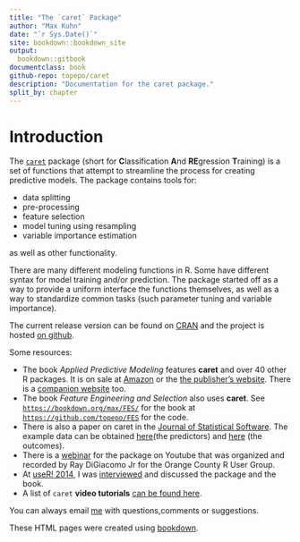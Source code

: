 ```yaml
--- 
title: "The `caret` Package"
author: "Max Kuhn"
date: "`r Sys.Date()`"
site: bookdown::bookdown_site
output: 
  bookdown::gitbook
documentclass: book
github-repo: topepo/caret
description: "Documentation for the caret package."
split_by: chapter
---
```


# Introduction

The [`caret`](http://cran.r-project.org/web/packages/caret/index.html) package (short for <b>C</b>lassification  <b>A</b>nd  <b>RE</b>gression  <b>T</b>raining) is a set of functions that attempt to streamline the process for creating predictive models. The package contains tools for:

-   data splitting
-   pre-processing
-   feature selection
-   model tuning using resampling
-   variable importance estimation

as well as other functionality.

There are many different modeling functions in R. Some have different syntax for model training and/or prediction. The package started off as a way to provide a uniform interface the functions themselves, as well as a way to standardize common tasks (such parameter tuning and variable importance).

The current release version can be found on [CRAN](http://cran.r-project.org/web/packages/caret/) and the project is hosted [on github](https://github.com/topepo/caret).

Some resources:

-   The book *Applied Predictive Modeling* features **caret** and over 40 other R packages. It is on sale at     [Amazon](http://www.amazon.com/dp/1461468485) or the [the publisher's     website](http://www.springer.com/statistics/life+sciences%2C+medicine+%26+health/book/978-1-4614-6848-6). There is a [companion     website](http://appliedpredictivemodeling.com/) too.
- The book _Feature Engineering and Selection_ also uses **caret**. See [`https://bookdown.org/max/FES/`](https://bookdown.org/max/FES/) for the book at [`https://github.com/topepo/FES`](https://github.com/topepo/FES) for the code. 
-   There is also a paper on caret in the [Journal of Statistical Software](http://www.jstatsoft.org/v28/i05). The example data can be obtained [here](descr.RData)(the predictors) and [here](mutagen.RData) (the outcomes).
-   There is a [webinar](http://www.youtube.com/watch?v=7Jbb2ItbTC4) for the package on Youtube that was organized and recorded by Ray DiGiacomo Jr for the Orange County R User Group.
-   At [useR! 2014](http://user2014.stat.ucla.edu), I was [interviewed](http://youtu.be/YmHyAHkjX_A) and discussed the package     and the book.
- A list of `caret` **video tutorials** [can be found here](https://www.google.com/search?q=caret+tutorials&client=safari&rls=en&source=lnms&tbm=vid).  


You can always email [me](mailto:mxkuhn@gmail.com) with questions,comments or suggestions.

These HTML pages were created using [bookdown](https://bookdown.org). 
